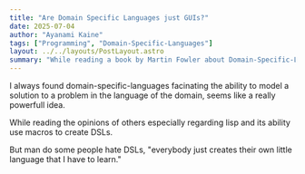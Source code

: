 ```yaml
---
title: "Are Domain Specific Languages just GUIs?"
date: 2025-07-04
author: "Ayanami Kaine"
tags: ["Programming", "Domain-Specific-Languages"]
layout: ../../layouts/PostLayout.astro
summary: "While reading a book by Martin Fowler about Domain-Specific-Languages (same name as the book), I wondered if interacting with a GUI app is a form of Domain Specific Language."
---
```


I always found domain-specific-languages facinating the ability to model a solution to a problem in the 
language of the domain, seems like a really powerfull idea.

While reading the opinions of others especially regarding lisp and its ability use macros to create DSLs.

But man do some people hate DSLs, "everybody just creates their own little language that I have to learn."